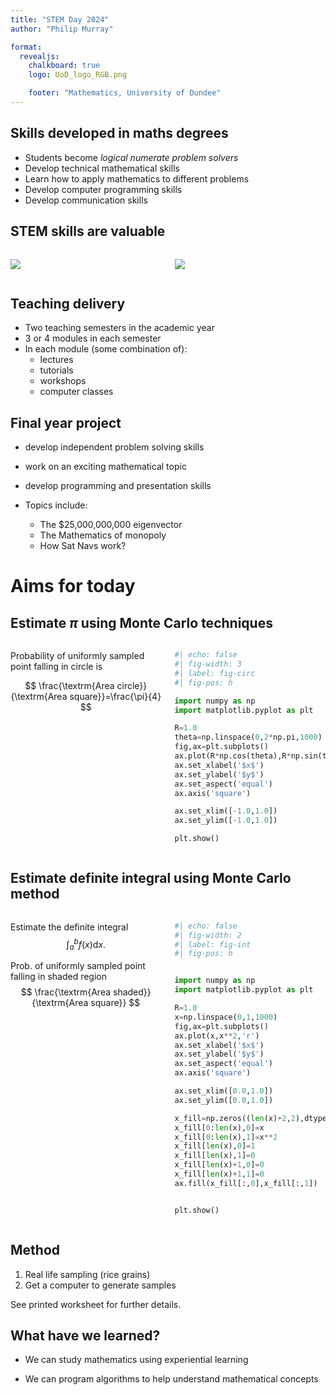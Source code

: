 ```yaml
---
title: "STEM Day 2024"
author: "Philip Murray"

format:
  revealjs:
    chalkboard: true
    logo: UoD_logo_RGB.png

    footer: "Mathematics, University of Dundee"
---
```




## Skills developed in maths degrees

* Students become *logical numerate problem solvers*
* Develop technical mathematical skills 
* Learn how to apply mathematics to different problems
* Develop computer programming skills
* Develop communication skills



## STEM skills are valuable

:::: {.columns}

::: {.column width="50%"}
![](../../Images/MathsCareers.png)


:::

::: {.column width="50%"}
![](../../Images/IFSCareerEarningsTable.png)
:::
::::


## Teaching delivery

* Two teaching semesters in the academic year
* 3 or 4 modules in each semester
* In each module (some combination of):
    - lectures
    - tutorials
    - workshops
    - computer classes

## Final year project 

- develop independent problem solving skills
- work on an exciting mathematical topic
- develop programming and presentation skills
- Topics include: 

    * The $25,000,000,000 eigenvector
    * The Mathematics of monopoly
    * How Sat Navs work?


# Aims for today

## Estimate $\pi$ using Monte Carlo techniques

:::: {.columns}

::: {.column width="50%"}

Probability of uniformly sampled point falling in circle is

$$
\frac{\textrm{Area circle}}{\textrm{Area square}}=\frac{\pi}{4}
$$

:::

::: {.column width="50%"}
```python
#| echo: false
#| fig-width: 3
#| label: fig-circ
#| fig-pos: h

import numpy as np
import matplotlib.pyplot as plt

R=1.0
theta=np.linspace(0,2*np.pi,1000)
fig,ax=plt.subplots()
ax.plot(R*np.cos(theta),R*np.sin(theta),'r')
ax.set_xlabel('$x$')
ax.set_ylabel('$y$')
ax.set_aspect('equal')
ax.axis('square')

ax.set_xlim([-1.0,1.0])
ax.set_ylim([-1.0,1.0])

plt.show()
```
:::

::::


## Estimate definite integral using Monte Carlo method
 
:::: {.columns}



::: {.column width="50%"}
Estimate the definite integral
$$
\int_a^b f(x)\textrm{d}x.
$$


Prob. of uniformly sampled point falling in shaded region
$$
\frac{\textrm{Area shaded}}{\textrm{Area square}}
$$
:::
::: {.column width="50%"}

```python
#| echo: false
#| fig-width: 2
#| label: fig-int
#| fig-pos: h


import numpy as np
import matplotlib.pyplot as plt

R=1.0
x=np.linspace(0,1,1000)
fig,ax=plt.subplots()
ax.plot(x,x**2,'r')
ax.set_xlabel('$x$')
ax.set_ylabel('$y$')
ax.set_aspect('equal')
ax.axis('square')

ax.set_xlim([0.0,1.0])
ax.set_ylim([0.0,1.0])

x_fill=np.zeros((len(x)+2,2),dtype=float)
x_fill[0:len(x),0]=x
x_fill[0:len(x),1]=x**2
x_fill[len(x),0]=1
x_fill[len(x),1]=0
x_fill[len(x)+1,0]=0
x_fill[len(x)+1,1]=0
ax.fill(x_fill[:,0],x_fill[:,1])


plt.show()
```

:::

::::

## Method

1. Real life sampling (rice grains)
2. Get a computer to generate samples

See printed worksheet for further details.

## What have we learned?

* We can study mathematics using experiential learning

* We can program algorithms to help understand mathematical concepts 

